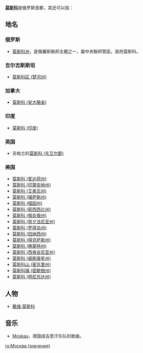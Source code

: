 '''[[莫斯科|莫斯科]]'''是俄罗斯首都，其还可以指：

{{TOCright}}

== 地名 ==
{{Wikivoyage|莫斯科_(消歧义)}}
===俄罗斯===
* [[莫斯科州|莫斯科州]]，是俄羅斯聯邦主體之一，屬中央聯邦管區。首府莫斯科。
===吉尔吉斯斯坦===
*[[莫斯科区_(楚河州)|莫斯科区 (楚河州)]]
===加拿大===
* [[莫斯科_(安大略省)|莫斯科 (安大略省)]]

===印度===
* [[莫斯科_(印度)|莫斯科 (印度)]]

===英国===
* 苏格兰的[[莫斯科_(东艾尔郡)|莫斯科 (东艾尔郡)]]

===美国===
* [[莫斯科_(爱达荷州)|莫斯科 (爱达荷州)]]
* [[莫斯科_(印第安纳州)|莫斯科 (印第安纳州)]]
* [[莫斯科_(艾奥瓦州)|莫斯科 (艾奥瓦州)]]
* [[莫斯科_(堪萨斯州)|莫斯科 (堪萨斯州)]]
* [[莫斯科_(缅因州)|莫斯科 (缅因州)]]
* [[莫斯科_(密西西比州)|莫斯科 (密西西比州)]]
* [[莫斯科_(俄亥俄州)|莫斯科 (俄亥俄州)]]
* [[莫斯科_(宾夕法尼亚州)|莫斯科 (宾夕法尼亚州)]]
* [[莫斯科_(罗得岛州)|莫斯科 (罗得岛州)]]
* [[莫斯科_(田纳西州)|莫斯科 (田纳西州)]]
* [[莫斯科_(得克萨斯州)|莫斯科 (得克萨斯州)]]
* [[莫斯科_(佛蒙特州)|莫斯科 (佛蒙特州)]]
* [[莫斯科_(西弗吉尼亚州)|莫斯科 (西弗吉尼亚州)]]
* [[莫斯科_(威斯康星州)|莫斯科 (威斯康星州)]]
* [[莫斯科山_(密苏里州)|莫斯科山 (密苏里州)]]
* [[莫斯科镇_(密歇根州)|莫斯科镇 (密歇根州)]]
* [[莫斯科_(明尼苏达州)|莫斯科 (明尼苏达州)]]

== 人物 ==

* [[戴维·莫斯科|戴维·莫斯科]]

== 音乐 ==

* [[Moskau|Moskau]]，德国成吉思汗乐队的歌曲。

{{disambig|M|Cat=三字译名消歧义}}

[[ru:Москва_(значения)|ru:Москва (значения)]]